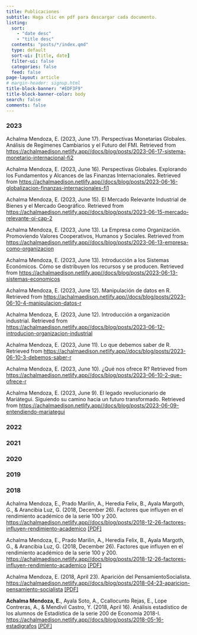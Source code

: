 ```yaml
---
title: Publicaciones
subtitle: Haga clic en pdf para descargar cada documento.
listing:
  sort: 
    - "date desc"
    - "title desc"
  contents: "posts/*/index.qmd"
  type: default
  sort-ui: [title, date]
  filter-ui: false
  categories: false
  feed: false
page-layout: article
# margin-header: signup.html
title-block-banner: "#EDF3F9"
title-block-banner-color: body
search: false
comments: false
---
```


<html>

<body>
    <h3>2023</h3>
    <p id="ref-achalma mendoza2023" class="csl-entry quarto-appendix-citeas" role="listitem">
        Achalma Mendoza, E. (2023, June 17). Perspectivas Monetarias Globales.
        Análisis de Regímenes Cambiarios y el Futuro del FMI. Retrieved from
        <a
            href="https://achalmaedison.netlify.app//docs/blog/posts/2023-06-17-sistema-monetario-internacional-fi2">https://achalmaedison.netlify.app//docs/blog/posts/2023-06-17-sistema-monetario-internacional-fi2</a>
    </p>
    <p id="ref-achalma mendoza2023" class="csl-entry quarto-appendix-citeas" role="listitem">
        Achalma Mendoza, E. (2023, June 16). Perspectivas Globales. Explorando los
        Fundamentos y Alcances de las Finanzas Internacionales. Retrieved from
        <a
            href="https://achalmaedison.netlify.app//docs/blog/posts/2023-06-16-globalizacion-finanzas-internacionales-fi1">https://achalmaedison.netlify.app//docs/blog/posts/2023-06-16-globalizacion-finanzas-internacionales-fi1</a>
    </p>
    <p id="ref-achalma mendoza2023" class="csl-entry quarto-appendix-citeas" role="listitem">
        Achalma Mendoza, E. (2023, June 15). El Mercado Relevante Industrial de
        Bienes y el Mercado Geográfico. Retrieved from
        <a
            href="https://achalmaedison.netlify.app//docs/blog/posts/2023-06-15-mercado-relevante-oi-cap-2">https://achalmaedison.netlify.app//docs/blog/posts/2023-06-15-mercado-relevante-oi-cap-2</a>
    </p>
    <p id="ref-achalma mendoza2023" class="csl-entry quarto-appendix-citeas" role="listitem">
        Achalma Mendoza, E. (2023, June 13). La Empresa como Organización.
        Promoviendo Valores Cooperativos, Humanos y Sociales. Retrieved from
        <a
            href="https://achalmaedison.netlify.app//docs/blog/posts/2023-06-13-empresa-como-organizacion">https://achalmaedison.netlify.app//docs/blog/posts/2023-06-13-empresa-como-organizacion</a>
    </p>
    <p id="ref-achalma mendoza2023" class="csl-entry quarto-appendix-citeas" role="listitem">
        Achalma Mendoza, E. (2023, June 13). Introducción a los Sistemas
        Económicos. Cómo se distribuyen los recursos y se producen. Retrieved from
        <a
            href="https://achalmaedison.netlify.app//docs/blog/posts/2023-06-13-sistemas-economicos">https://achalmaedison.netlify.app//docs/blog/posts/2023-06-13-sistemas-economicos</a>
    </p>
    <p id="ref-achalma mendoza2023" class="csl-entry quarto-appendix-citeas" role="listitem">
        Achalma Mendoza, E. (2023, June 12). Manipulación de datos en R. Retrieved
        from
        <a
            href="https://achalmaedison.netlify.app//docs/blog/posts/2023-06-10-4-manipulacion-datos-r">https://achalmaedison.netlify.app//docs/blog/posts/2023-06-10-4-manipulacion-datos-r</a>
    </p>
    <p id="ref-achalma mendoza2023" class="csl-entry quarto-appendix-citeas" role="listitem">
        Achalma Mendoza, E. (2023, June 12). Introducción a organización
        industrial. Retrieved from
        <a
            href="https://achalmaedison.netlify.app//docs/blog/posts/2023-06-12-introducion-organizacion-industrial">https://achalmaedison.netlify.app//docs/blog/posts/2023-06-12-introducion-organizacion-industrial</a>
    </p>
    <p id="ref-achalma mendoza2023" class="csl-entry quarto-appendix-citeas" role="listitem">
        Achalma Mendoza, E. (2023, June 11). Lo que debemos saber de R. Retrieved
        from
        <a
            href="https://achalmaedison.netlify.app//docs/blog/posts/2023-06-10-3-debemos-saber-r">https://achalmaedison.netlify.app//docs/blog/posts/2023-06-10-3-debemos-saber-r</a>
    </p>
    <p id="ref-achalma mendoza2023" class="csl-entry quarto-appendix-citeas" role="listitem">
        Achalma Mendoza, E. (2023, June 10). ¿Qué nos ofrece R? Retrieved from
        <a
            href="https://achalmaedison.netlify.app//docs/blog/posts/2023-06-10-2-que-ofrece-r">https://achalmaedison.netlify.app//docs/blog/posts/2023-06-10-2-que-ofrece-r</a>
    </p>
    <p id="ref-achalma mendoza2023" class="csl-entry quarto-appendix-citeas" role="listitem">
        Achalma Mendoza, E. (2023, June 9). El legado revolucionario de
        Mariátegui. Siguiendo su camino hacia un futuro transformado. Retrieved
        from
        <a
            href="https://achalmaedison.netlify.app//docs/blog/posts/2023-06-09-entendiendo-mariategui">https://achalmaedison.netlify.app//docs/blog/posts/2023-06-09-entendiendo-mariategui</a>
    </p>
    <h3>2022</h3>
    <h3>2021</h3>
    <h3>2020</h3>
    <h3>2019</h3>
    <h3>2018</h3>
    <p id="ref-achalma mendoza2018" class="csl-entry quarto-appendix-citeas" role="listitem">
        Achalma Mendoza, E., Prado Marilin, A., Heredia Felix, B., Ayala Margoth,
        G., &amp; Arancibia Luz, G. (2018, December 26). Factores que influyen en
        el rendimiento académico de la serie 100 y 200.
        <a
            href="https://achalmaedison.netlify.app//docs/blog/posts/2018-12-26-factores-influyen-rendimiento-academico">https://achalmaedison.netlify.app//docs/blog/posts/2018-12-26-factores-influyen-rendimiento-academico</a>
        <a
            href="https://achalmaedison.netlify.app//docs/blog/posts/2018-12-26-factores-influyen-rendimiento-academico/index.pdf">[PDF]</a>
    </p>
    <p id="ref-achalma mendoza2018" class="csl-entry quarto-appendix-citeas" role="listitem">
        Achalma Mendoza, E., Prado Marilin, A., Heredia Felix, B., Ayala Margoth,
        G., &amp; Arancibia Luz, G. (2018, December 26). Factores que influyen en
        el rendimiento académico de la serie 100 y 200.
        <a
            href="https://achalmaedison.netlify.app//docs/blog/posts/2018-12-26-factores-influyen-rendimiento-academico">https://achalmaedison.netlify.app//docs/blog/posts/2018-12-26-factores-influyen-rendimiento-academico</a>
        <a
            href="https://achalmaedison.netlify.app//docs/blog/posts/2018-12-26-factores-influyen-rendimiento-academico/index.pdf">[PDF]</a>
    </p>
    <p id="ref-achalma mendoza2018" class="csl-entry quarto-appendix-citeas" role="listitem">
        Achalma Mendoza, E. (2018, April 23). Aparición del PensamientoSocialista.
        <a
            href="https://achalmaedison.netlify.app//docs/blog/posts/2018-04-23-aparicion-pensamiento-socialista">https://achalmaedison.netlify.app//docs/blog/posts/2018-04-23-aparicion-pensamiento-socialista</a>
        <a
            href="https://achalmaedison.netlify.app//docs/blog/posts/2018-04-23-aparicion-pensamiento-socialista/index.pdf">[PDF]</a>
    </p>
    <p id="ref-achalma mendoza2018" class="csl-entry quarto-appendix-citeas" role="listitem">
        <strong>Achalma Mendoza, E.</strong>, Ayala Soto, A., Ccallocunto Rejas,
        E., Lope Contreras, A., &amp; Mendivil Castro, Y. (2018, April 16).
        Análisis estadístico de los alumnos de Estadística de la serie 200 de
        Economía 2018-I.
        <a
            href="https://achalmaedison.netlify.app//docs/blog/posts/2018-05-16-estadigrafos">https://achalmaedison.netlify.app//docs/blog/posts/2018-05-16-estadigrafos</a>
        <a href="https://achalmaedison.netlify.app//docs/blog/posts/2018-05-16-estadigrafos/index.pdf">[PDF]</a>
    </p>
</body>

</html>